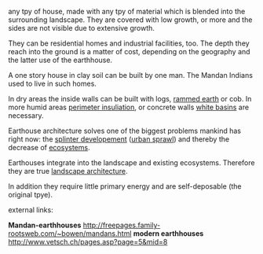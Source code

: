 any tpy of house, made with any tpy of material which is blended into the surrounding landscape.
They are covered with low growth, or more and the sides are not visible due to extensive growth.

They can be residential homes and industrial facilities, too. The depth they reach into the ground is a matter of cost, depending on the geography and the latter use of the earthhouse.

A one story house in clay soil can be built by one man. The Mandan Indians used to live in such homes.


In dry areas the inside walls can be built with logs, [[rammed earth]] or cob. In more humid areas [[perimeter insuliation]], or concrete walls [[white basin]]s are necessary.

Earthouse architecture solves one of the biggest problems mankind has right now: the [[splinter developement]] ([[urban sprawl]]) and thereby the decrease of [[ecosystem]]s.


Earthouses integrate into the landscape and existing ecosystems. Therefore they are true [[landscape architecture]].

In addition they require little primary energy and are self-deposable (the original tpye).


external links:



'''Mandan-earthhouses''' http://freepages.family-rootsweb.com/~bowen/mandans.html
'''modern earthhouses''' http://www.vetsch.ch/pages.asp?page=5&mid=8